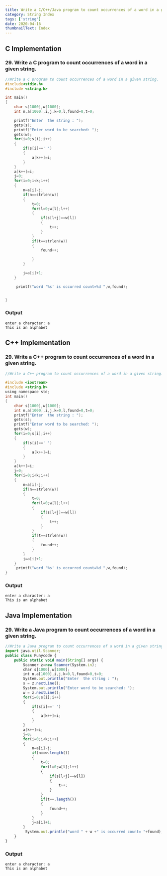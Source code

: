 ```yaml
---
title: Write a C/C++/Java program to count occurrences of a word in a given string.
category: String Index
tags: ['string']
date: 2020-04-16
thumbnailText: Index
---
```


## C Implementation
### 29. Write a C program to count occurrences of a word in a given string.
```c
//Write a C program to count occurrences of a word in a given string.
#include<stdio.h>
#include <string.h>

int main()
{
    char s[1000],w[1000];
    int n,a[1000],i,j,k=0,l,found=0,t=0;

    printf("Enter  the string : ");
    gets(s);
    printf("Enter word to be searched: ");
    gets(w);
    for(i=0;s[i];i++)
    {
        if(s[i]==' ')
        {
            a[k++]=i;
        }
    }
    a[k++]=i;
    j=0;
    for(i=0;i<k;i++)
    {
        n=a[i]-j;
        if(n==strlen(w))
        {
            t=0;
            for(l=0;w[l];l++)
            {
                if(s[l+j]==w[l])
                {
                    t++;
                }
            }
            if(t==strlen(w))
            {
                found++;

            }
        }

        j=a[i]+1;
    }

     printf("word '%s' is occurred count=%d ",w,found);


}
```
### Output
```
enter a character: a
This is an alphabet
```
## C++ Implementation
### 29. Write a C++ program to count occurrences of a word in a given string.
```c
//Write a C++ program to count occurrences of a word in a given string.

#include <iostream>
#include <string.h>
using namespace std;
int main()
{
    char s[1000],w[1000];
    int n,a[1000],i,j,k=0,l,found=0,t=0;
    printf("Enter  the string : ");
    gets(s);
    printf("Enter word to be searched: ");
    gets(w);
    for(i=0;s[i];i++)
    {
        if(s[i]==' ')
        {
            a[k++]=i;
        }
    }
    a[k++]=i;
    j=0;
    for(i=0;i<k;i++)
    {
        n=a[i]-j;
        if(n==strlen(w))
        {
            t=0;
            for(l=0;w[l];l++)
            {
                if(s[l+j]==w[l])
                {
                    t++;
                }
            }
            if(t==strlen(w))
            {
                found++;
            }
        }
        j=a[i]+1;
    }
     printf("word '%s' is occurred count=%d ",w,found);
}
```
### Output
```
enter a character: a
This is an alphabet
```

## Java Implementation
### 29. Write a Java program to count occurrences of a word in a given string.
```js
//Write a Java program to count occurrences of a word in a given string.
import java.util.Scanner;
public class Funycode {
    public static void main(String[] args) {
        Scanner z=new Scanner(System.in);
        char s[1000],w[1000];
        int n,a[1000],i,j,k=0,l,found=0,t=0;
        System.out.println("Enter  the string : ");
        s = z.nextLine();
        System.out.println("Enter word to be searched: ");
        w = z.nextLine();
        for(i=0;s[i];i++)
        {
            if(s[i]==' ')
            {
                a[k++]=i;
            }
        }
        a[k++]=i;
        j=0;
        for(i=0;i<k;i++)
        {
            n=a[i]-j;
            if(n==w.length())
            {
                t=0;
                for(l=0;w[l];l++)
                {
                    if(s[l+j]==w[l])
                    {
                        t++;
                    }
                }
                if(t==.length())
                {
                    found++;
                }
            }
            j=a[i]+1;
        }
         System.out.println("word " + w +" is occurred count= "+found);
    }
}
```
### Output
```
enter a character: a
This is an alphabet
```
